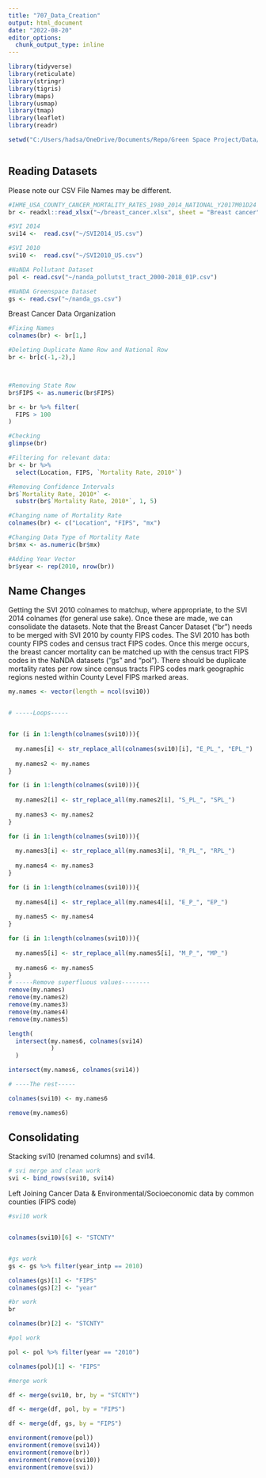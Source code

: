 ```yaml
---
title: "707_Data_Creation"
output: html_document
date: "2022-08-20"
editor_options: 
  chunk_output_type: inline
---
```


```r
library(tidyverse)
library(reticulate)
library(stringr)
library(tigris)
library(maps)
library(usmap)
library(tmap)
library(leaflet)
library(readr)

setwd("C:/Users/hadsa/OneDrive/Documents/Repo/Green Space Project/Data/")



```


## Reading Datasets

Please note our CSV File Names may be different.
```r
#IHME_USA_COUNTY_CANCER_MORTALITY_RATES_1980_2014_NATIONAL_Y2017M01D24 dataset
br <- readxl::read_xlsx("~/breast_cancer.xlsx", sheet = "Breast cancer")

#SVI 2014
svi14 <-  read.csv("~/SVI2014_US.csv")

#SVI 2010
svi10 <-  read.csv("~/SVI2010_US.csv")

#NaNDA Pollutant Dataset
pol <- read.csv("~/nanda_pollutst_tract_2000-2018_01P.csv")

#NaNDA Greenspace Dataset
gs <- read.csv("~/nanda_gs.csv")
```
Breast Cancer Data Organization

```r
#Fixing Names
colnames(br) <- br[1,]

#Deleting Duplicate Name Row and National Row
br <- br[c(-1,-2),]



#Removing State Row
br$FIPS <- as.numeric(br$FIPS)

br <- br %>% filter(
  FIPS > 100
)

#Checking
glimpse(br)

#Filtering for relevant data:
br <- br %>% 
  select(Location, FIPS, `Mortality Rate, 2010*`)

#Removing Confidence Intervals
br$`Mortality Rate, 2010*` <- 
  substr(br$`Mortality Rate, 2010*`, 1, 5)

#Changing name of Mortality Rate
colnames(br) <- c("Location", "FIPS", "mx")

#Changing Data Type of Mortality Rate
br$mx <- as.numeric(br$mx)

#Adding Year Vector
br$year <- rep(2010, nrow(br))
```



## Name Changes

Getting the SVI 2010 colnames to matchup, where appropriate, to the SVI 2014 colnames (for general use sake). Once these are made, we can consolidate the datasets. Note that the Breast Cancer Dataset ("br") needs to be merged with SVI 2010 by county FIPS codes. The SVI 2010 has both county FIPS codes and census tract FIPS codes. Once this merge occurs, the breast cancer mortality can be matched up with the census tract FIPS codes in the NaNDA datasets ("gs" and "pol"). There should be duplicate mortality rates per row since census tracts FIPS codes mark geographic regions nested within County Level FIPS marked areas.

```r
my.names <- vector(length = ncol(svi10))


# -----Loops----- 


for (i in 1:length(colnames(svi10))){
 
  my.names[i] <- str_replace_all(colnames(svi10)[i], "E_PL_", "EPL_")
  
  my.names2 <- my.names
}

for (i in 1:length(colnames(svi10))){
 
  my.names2[i] <- str_replace_all(my.names2[i], "S_PL_", "SPL_")
  
  my.names3 <- my.names2
}

for (i in 1:length(colnames(svi10))){
 
  my.names3[i] <- str_replace_all(my.names3[i], "R_PL_", "RPL_")
  
  my.names4 <- my.names3
}

for (i in 1:length(colnames(svi10))){
 
  my.names4[i] <- str_replace_all(my.names4[i], "E_P_", "EP_")
  
  my.names5 <- my.names4
}

for (i in 1:length(colnames(svi10))){
 
  my.names5[i] <- str_replace_all(my.names5[i], "M_P_", "MP_")
  
  my.names6 <- my.names5
}
# -----Remove superfluous values--------
remove(my.names)
remove(my.names2)
remove(my.names3)
remove(my.names4)
remove(my.names5)

length(
  intersect(my.names6, colnames(svi14)
            )
  )

intersect(my.names6, colnames(svi14))

# ----The rest-----

colnames(svi10) <- my.names6

remove(my.names6)
```


## Consolidating 

Stacking svi10 (renamed columns) and svi14.

```r
# svi merge and clean work
svi <- bind_rows(svi10, svi14)
```


Left Joining Cancer Data & Environmental/Socioeconomic data by common counties (FIPS code)

```r
#svi10 work


colnames(svi10)[6] <- "STCNTY"


#gs work
gs <- gs %>% filter(year_intp == 2010) 

colnames(gs)[1] <- "FIPS"
colnames(gs)[2] <- "year"

#br work
br

colnames(br)[2] <- "STCNTY"

#pol work

pol <- pol %>% filter(year == "2010")

colnames(pol)[1] <- "FIPS"

#merge work

df <- merge(svi10, br, by = "STCNTY")

df <- merge(df, pol, by = "FIPS")

df <- merge(df, gs, by = "FIPS")
```

```r
environment(remove(pol))
environment(remove(svi14))
environment(remove(br))
environment(remove(svi10))
environment(remove(svi))
```
